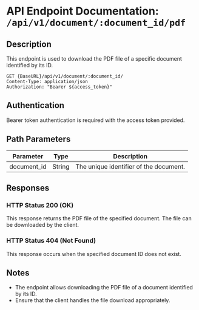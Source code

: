 # API Endpoint Documentation: `/api/v1/document/:document_id/pdf`

## Description
This endpoint is used to download the PDF file of a specific document identified by its ID.

```http
GET {BaseURL}/api/v1/document/:document_id/
Content-Type: application/json
Authorization: "Bearer ${access_token}"
```

## Authentication
Bearer token authentication is required with the access token provided.

## Path Parameters
| Parameter   | Type   | Description                            |
|-------------|--------|----------------------------------------|
| document_id | String | The unique identifier of the document. |

## Responses

### HTTP Status 200 (OK)
This response returns the PDF file of the specified document. The file can be downloaded by the client.

### HTTP Status 404 (Not Found)
This response occurs when the specified document ID does not exist.

## Notes
- The endpoint allows downloading the PDF file of a document identified by its ID.
- Ensure that the client handles the file download appropriately.

